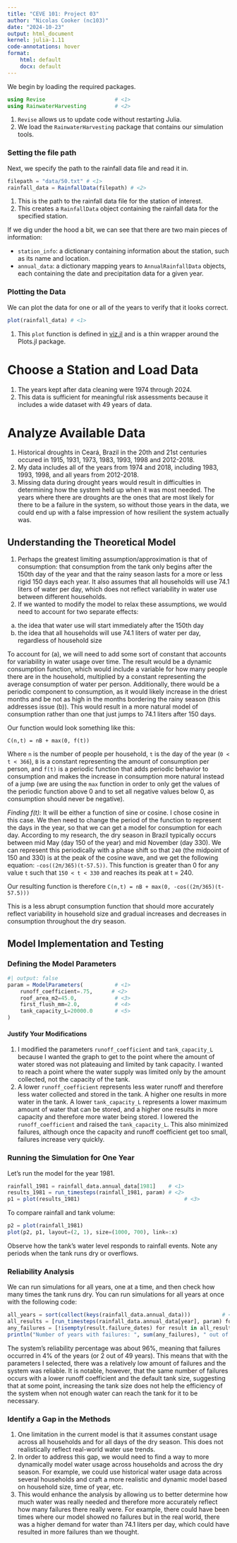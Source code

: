 ```yaml
---
title: "CEVE 101: Project 03"
author: "Nicolas Cooker (nc103)"
date: "2024-10-23"
output: html_document
kernel: julia-1.11
code-annotations: hover
format:
    html: default
    docx: default
---
```



We begin by loading the required packages.

```julia
using Revise                      # <1>
using RainwaterHarvesting         # <2>
```

1. `Revise` allows us to update code without restarting Julia.
2. We load the `RainwaterHarvesting` package that contains our simulation tools.

### Setting the file path

Next, we specify the path to the rainfall data file and read it in.

```julia
filepath = "data/50.txt" # <1>   
rainfall_data = RainfallData(filepath) # <2>
```

1. This is the path to the rainfall data file for the station of interest.
2. This creates a `RainfallData` object containing the rainfall data for the specified station.

If we dig under the hood a bit, we can see that there are two main pieces of information:

- `station_info`: a dictionary containing information about the station, such as its name and location.
- `annual_data`: a dictionary mapping years to `AnnualRainfallData` objects, each containing the date and precipitation data for a given year.

### Plotting the Data

We can plot the data for one or all of the years to verify that it looks correct.

```julia
plot(rainfall_data) # <1>
```

1. This `plot` function is defined in [viz.jl](./RainwaterHarvesting/src/viz.jl) and is a thin wrapper around the Plots.jl package.

# Choose a Station and Load Data
1. The years kept after data cleaning were 1974 through 2024.
2. This data is sufficient for meaningful risk assessments because it includes a wide dataset with 49 years of data.

# Analyze Available Data
1. Historical droughts in Ceará, Brazil in the 20th and 21st centuries occured in 1915, 1931, 1973, 1983, 1993, 1998 and 2012-2018.
2. My data includes all of the years from 1974 and 2018, including 1983, 1993, 1998, and all years from 2012-2018.
3. Missing data during drought years would result in difficulties in determining how the system held up when it was most needed. The years where there are droughts are the ones that are most likely for there to be a failure in the system, so without those years in the data, we could end up with a false impression of how resilient the system actually was.


## Understanding the Theoretical Model

1. Perhaps the greatest limiting assumption/approximation is that of consumption: that consumption from the tank only begins after the 150th day of the year and that the rainy season lasts for a more or less rigid 150 days each year. It also assumes that all households will use 74.1 liters of water per day, which does not reflect variability in water use between different households. 
2. If we wanted to modify the model to relax these assumptions, we would need to account for two separate effects:
a. the idea that water use will start immediately after the 150th day
b. the idea that all households will use 74.1 liters of water per day, regardless of household size

To account for (a), we will need to add some sort of constant that accounts for variability in water usage over time. 
The result would be a dynamic consumption function, which would include a variable for how many people there are in the household, multiplied by a constant representing the average consumption of water per person. Additionally, there would be a periodic component to consumption, as it would likely increase in the driest months and be not as high in the months bordering the rainy season (this addresses issue (b)). This would result in a more natural model of consumption rather than one that just jumps to 74.1 liters after 150 days.

Our function would look something like this:
```
C(n,t) = nB + max(0, f(t))
```
Where `n` is the number of people per household, `t` is the day of the year (`0 < t < 366`), `B` is a constant representing the amount of consumption per person, and `f(t)` is a periodic function that adds periodic behavior to consumption and makes the increase in consumption more natural instead of a jump (we are using the `max` function in order to only get the values of the periodic function above 0 and to set all negative values below 0, as consumption should never be negative).

*Finding f(t):* It will be either a function of sine or cosine. I chose cosine in this case. We then need to change the period of the function to represent the days in the year, so that we can get a model for consumption for each day. According to my research, the dry season in Brazil typically occurs between mid May (day 150 of the year) and mid November (day 330). We can represent this periodically with a phase shift so that `240` (the midpoint of 150 and 330) is at the peak of the cosine wave, and we get the following equation: `-cos((2π/365)(t-57.5))`. This function is greater than 0 for any value `t` such that `150 < t < 330` and reaches its peak at t = 240.

Our resulting function is therefore ```
C(n,t) = nB + max(0, -cos((2π/365)(t-57.5)))
```

This is a less abrupt consumption function that should more accurately reflect variability in household size and gradual increases and decreases in consumption throughout the dry season.

## Model Implementation and Testing

### Defining the Model Parameters

```julia
#| output: false
param = ModelParameters(          # <1>
    runoff_coefficient=.75,      # <2>
    roof_area_m2=45.0,            # <3>
    first_flush_mm=2.0,           # <4>
    tank_capacity_L=20000.0       # <5>
)
```

#### Justify Your Modifications

1. I modified the parameters `runoff_coefficient` and `tank_capacity_L` because I wanted the graph to get to the point where the amount of water stored was not plateauing and limited by tank capacity. I wanted to reach a point where the water supply was limited only by the amount collected, not the capacity of the tank. 
2. A lower `runoff_coefficient` represents less water runoff and therefore less water collected and stored in the tank. A higher one results in more water in the tank. A lower `tank_capacity_L` represents a lower maximum amount of water that can be stored, and a higher one results in more capacity and therefore more water being stored. I lowered the `runoff_coefficient` and raised the `tank_capacity_L`. This also minimized failures, although once the capacity and runoff coefficient get too small, failures increase very quickly.

### Running the Simulation for One Year

Let's run the model for the year 1981.

```julia
rainfall_1981 = rainfall_data.annual_data[1981]    # <1>
results_1981 = run_timesteps(rainfall_1981, param) # <2>
p1 = plot(results_1981)                                 # <3>
```

To compare rainfall and tank volume:

```julia
p2 = plot(rainfall_1981)
plot(p2, p1, layout=(2, 1), size=(1000, 700), link=:x)
```

Observe how the tank's water level responds to rainfall events.
Note any periods when the tank runs dry or overflows.

### Reliability Analysis

We can run simulations for all years, one at a time, and then check how many times the tank runs dry.
You can run simulations for all years at once with the following code:

```julia
all_years = sort(collect(keys(rainfall_data.annual_data)))          # <1>
all_results = [run_timesteps(rainfall_data.annual_data[year], param) for year in all_years]   # <2>
any_failures = [!isempty(result.failure_dates) for result in all_results]  # <3>
println("Number of years with failures: ", sum(any_failures), " out of ", length(all_years))  # <4>
```

The system's reliability percentage was about 96%, meaning that failures occurred in 4% of the years (or 2 out of 49 years). This means that with the parameters I selected, there was a relatively low amount of failures and the system was reliable. It is notable, however, that the same number of failures occurs with a lower runoff coefficient and the default tank size, suggesting that at some point, increasing the tank size does not help the efficiency of the system when not enough water can reach the tank for it to be necessary.

### Identify a Gap in the Methods

1. One limitation in the current model is that it assumes constant usage across all households and for all days of the dry season. This does not realistically reflect real-world water use trends. 
2. In order to address this gap, we would need to find a way to more dynamically model water usage across households and across the dry season. For example, we could use historical water usage data across several households and craft a more realistic and dynamic model based on household size, time of year, etc.
3. This would enhance the analysis by allowing us to better determine how much water was really needed and therefore more accurately reflect how many failures there really were. For example, there could have been times where our model showed no failures but in the real world, there was a higher demand for water than 74.1 liters per day, which could have resulted in more failures than we thought.